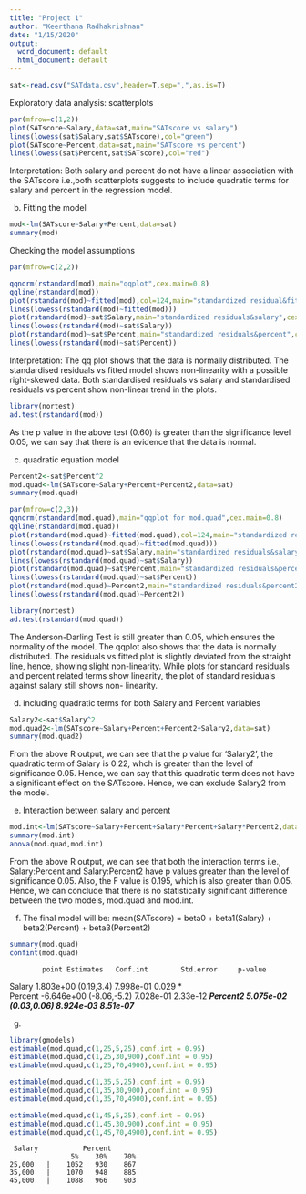 ```yaml
---
title: "Project 1"
author: "Keerthana Radhakrishnan"
date: "1/15/2020"
output:
  word_document: default
  html_document: default
---
```

```r
sat<-read.csv("SATdata.csv",header=T,sep=",",as.is=T)
```
Exploratory data analysis: scatterplots
```r
par(mfrow=c(1,2))
plot(SATscore~Salary,data=sat,main="SATscore vs salary")
lines(lowess(sat$Salary,sat$SATscore),col="green")
plot(SATscore~Percent,data=sat,main="SATscore vs percent")
lines(lowess(sat$Percent,sat$SATscore),col="red")
```
Interpretation:
Both salary and percent do not have a linear association with the SATscore i.e.,both scatterplots suggests to include quadratic terms for salary and percent in the regression model. 

(b) Fitting the model
```r
mod<-lm(SATscore~Salary+Percent,data=sat)
summary(mod)
```
Checking the model assumptions
```r
par(mfrow=c(2,2))

qqnorm(rstandard(mod),main="qqplot",cex.main=0.8)
qqline(rstandard(mod))
plot(rstandard(mod)~fitted(mod),col=124,main="standardized residual&fitted",cex.main=0.8)
lines(lowess(rstandard(mod)~fitted(mod)))
plot(rstandard(mod)~sat$Salary,main="standardized residuals&salary",cex.main=0.8)
lines(lowess(rstandard(mod)~sat$Salary))
plot(rstandard(mod)~sat$Percent,main="standardized residuals&percent",cex.main=0.8)
lines(lowess(rstandard(mod)~sat$Percent))
```
Interpretation:
The qq plot shows that the data is normally distributed.
The standardised residuals vs fitted model shows non-linearity with a possible right-skewed data. 
Both standardised residuals vs salary and standardised residuals vs percent show non-linear trend in the plots.
```r
library(nortest)
ad.test(rstandard(mod))
```
As the p value in the above test (0.60) is greater than the significance level 0.05, we can say that there is an evidence that the data is normal.

(c) quadratic equation model
```r
Percent2<-sat$Percent^2
mod.quad<-lm(SATscore~Salary+Percent+Percent2,data=sat)
summary(mod.quad)
```
```r
par(mfrow=c(2,3))
qqnorm(rstandard(mod.quad),main="qqplot for mod.quad",cex.main=0.8)
qqline(rstandard(mod.quad))
plot(rstandard(mod.quad)~fitted(mod.quad),col=124,main="standardized residual&fitted",cex.main=0.8)
lines(lowess(rstandard(mod.quad)~fitted(mod.quad)))
plot(rstandard(mod.quad)~sat$Salary,main="standardized residuals&salary",cex.main=0.8)
lines(lowess(rstandard(mod.quad)~sat$Salary))
plot(rstandard(mod.quad)~sat$Percent,main="standardized residuals&percent",cex.main=0.8)
lines(lowess(rstandard(mod.quad)~sat$Percent))
plot(rstandard(mod.quad)~Percent2,main="standardized residuals&percent2",cex.main=0.8)
lines(lowess(rstandard(mod.quad)~Percent2))

library(nortest)
ad.test(rstandard(mod.quad))
```
The Anderson-Darling Test is still greater than 0.05, which ensures the normality of the model. The qqplot also shows that the data is normally distributed.
The residuals vs fitted plot is slightly deviated from the straight line, hence, showing slight non-linearity. 
While plots for standard residuals and percent related terms show linearity, the plot of standard residuals against salary still shows non- linearity.

(d) including quadratic terms for both Salary and Percent variables
```r
Salary2<-sat$Salary^2
mod.quad2<-lm(SATscore~Salary+Percent+Percent2+Salary2,data=sat)
summary(mod.quad2)
```
From the above R output, we can see that the p value for 'Salary2', the quadratic term of Salary is 0.22, whch is greater than the level of significance 0.05. Hence, we can say that this quadratic term does not have a significant effect on the SATscore. Hence, we can exclude Salary2 from the model.

(e) Interaction between salary and percent
```r
mod.int<-lm(SATscore~Salary+Percent+Salary*Percent+Salary*Percent2,data=sat)
summary(mod.int)
anova(mod.quad,mod.int)
```
From the above R output, we can see that both the interaction terms i.e., Salary:Percent and Salary:Percent2 have p values greater than the level of significance 0.05. Also, the F value is 0.195, which is also greater than 0.05. Hence, we can conclude that there is no statistically significant difference between the two models, mod.quad and mod.int.  

f) The final model will be:
mean(SATscore) = beta0 + beta1(Salary) + beta2(Percent) + beta3(Percent2)
```r
summary(mod.quad)
confint(mod.quad)
```
            point Estimates   Conf.int        Std.error     p-value       
Salary       1.803e+00        (0.19,3.4)      7.998e-01     0.029 *  
Percent     -6.646e+00        (-8.06,-5.2)    7.028e-01     2.33e-12 ***
Percent2     5.075e-02        (0.03,0.06)     8.924e-03     8.51e-07 ***


(g)
```r
library(gmodels)
estimable(mod.quad,c(1,25,5,25),conf.int = 0.95)
estimable(mod.quad,c(1,25,30,900),conf.int = 0.95)
estimable(mod.quad,c(1,25,70,4900),conf.int = 0.95)

estimable(mod.quad,c(1,35,5,25),conf.int = 0.95)
estimable(mod.quad,c(1,35,30,900),conf.int = 0.95)
estimable(mod.quad,c(1,35,70,4900),conf.int = 0.95)

estimable(mod.quad,c(1,45,5,25),conf.int = 0.95)
estimable(mod.quad,c(1,45,30,900),conf.int = 0.95)
estimable(mod.quad,c(1,45,70,4900),conf.int = 0.95)
```
     Salary           Percent
                   5%    30%    70%
    25,000   |    1052   930    867
    35,000   |    1070   948    885
    45,000   |    1088   966    903


